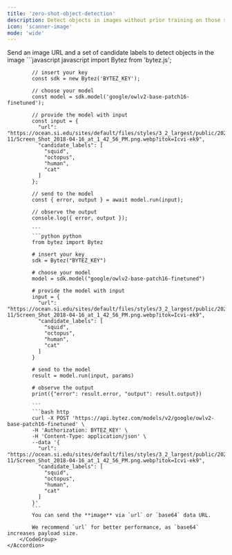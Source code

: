 ```yaml
---
title: 'zero-shot-object-detection'
description: Detect objects in images without prior training on those specific objects. Use cases include novel object detection, transfer learning, and few-shot learning
icon: 'scanner-image'
mode: 'wide'
---
```


<AccordionGroup>
	<Accordion defaultOpen="true" title="Basic usage">
		Send an image URL and a set of candidate labels to detect objects in the image
		<CodeGroup>
			```javascript javascript
			import Bytez from 'bytez.js';
			
			// insert your key
			const sdk = new Bytez('BYTEZ_KEY');
			
			// choose your model
			const model = sdk.model('google/owlv2-base-patch16-finetuned');
			
			// provide the model with input
			const input = {
			  "url": "https://ocean.si.edu/sites/default/files/styles/3_2_largest/public/2023-11/Screen_Shot_2018-04-16_at_1_42_56_PM.png.webp?itok=Icvi-ek9",
			  "candidate_labels": [
			    "squid",
			    "octopus",
			    "human",
			    "cat"
			  ]
			};
			
			// send to the model
			const { error, output } = await model.run(input);
			
			// observe the output
			console.log({ error, output });
			
			```
			```python python
			from bytez import Bytez
			
			# insert your key
			sdk = Bytez("BYTEZ_KEY")
			
			# choose your model
			model = sdk.model("google/owlv2-base-patch16-finetuned")
			
			# provide the model with input
			input = {
			  "url": "https://ocean.si.edu/sites/default/files/styles/3_2_largest/public/2023-11/Screen_Shot_2018-04-16_at_1_42_56_PM.png.webp?itok=Icvi-ek9",
			  "candidate_labels": [
			    "squid",
			    "octopus",
			    "human",
			    "cat"
			  ]
			}
			
			# send to the model
			result = model.run(input, params)
			
			# observe the output
			print({"error": result.error, "output": result.output})
			
			```
			```bash http
			curl -X POST 'https://api.bytez.com/models/v2/google/owlv2-base-patch16-finetuned' \
			-H 'Authorization: BYTEZ_KEY' \
			-H 'Content-Type: application/json' \
			--data '{
			  "url": "https://ocean.si.edu/sites/default/files/styles/3_2_largest/public/2023-11/Screen_Shot_2018-04-16_at_1_42_56_PM.png.webp?itok=Icvi-ek9",
			  "candidate_labels": [
			    "squid",
			    "octopus",
			    "human",
			    "cat"
			  ]
			}'
			```
			You can send the **image** via `url` or `base64` data URL.
			
			We recommend `url` for better performance, as `base64` increases payload size.
		</CodeGroup>
	</Accordion>
</AccordionGroup>